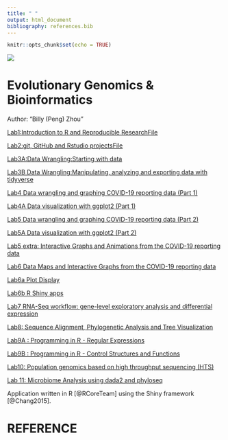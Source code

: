```yaml
---
title: " "
output: html_document
bibliography: references.bib
---
```


```r
knitr::opts_chunk$set(echo = TRUE)
```
![](image/Image_2.jpg)

# Evolutionary Genomics & Bioinformatics
Author: "Billy (Peng) Zhou"


[Lab1:Introduction to R and Reproducible ResearchFile](Lab_1.html)

[Lab2:git, GitHub and Rstudio projectsFile](Lab2_Rmd.html)

[Lab3A:Data Wrangling:Starting with data](Lab3A.html)

[Lab3B Data Wrangling:Manipulating, analyzing and exporting data with tidyverse](Lab3B.html)

[Lab4 Data wrangling and graphing COVID-19 reporting data (Part 1)](Lab4.html) 

[Lab4A Data visualization with ggplot2 (Part 1)](Lab4a.html) 

[Lab5 Data wrangling and graphing COVID-19 reporting data (Part 2)](Lab5.html) 

[Lab5A Data visualization with ggplot2 (Part 2)](Lab5a.html) 

[Lab5 extra: Interactive Graphs and Animations from the COVID-19 reporting data](Lab5extra.html)

[Lab6 Data Maps and Interactive Graphs from the COVID-19 reporting data](Lab6.html) 

[Lab6a Plot Display](Lab6a.html)

[Lab6b R Shiny apps](Lab6b.html)

[Lab7 RNA-Seq workflow: gene-level exploratory analysis and differential expression](Lab7.html)

[Lab8: Sequence Alignment, Phylogenetic Analysis and Tree Visualization](Lab8.html)

[Lab9A : Programming in R - Regular Expressions](Lab9A.html)

[Lab9B : Programming in R - Control Structures and Functions](Lab9B.html)

[Lab10: Population genomics based on high throughput sequencing (HTS)](Lab10.html)

[Lab 11: Microbiome Analysis using dada2 and phyloseq](Lab11.html)

Application written in R [@RCoreTeam] using the Shiny framework [@Chang2015].

# REFERENCE
